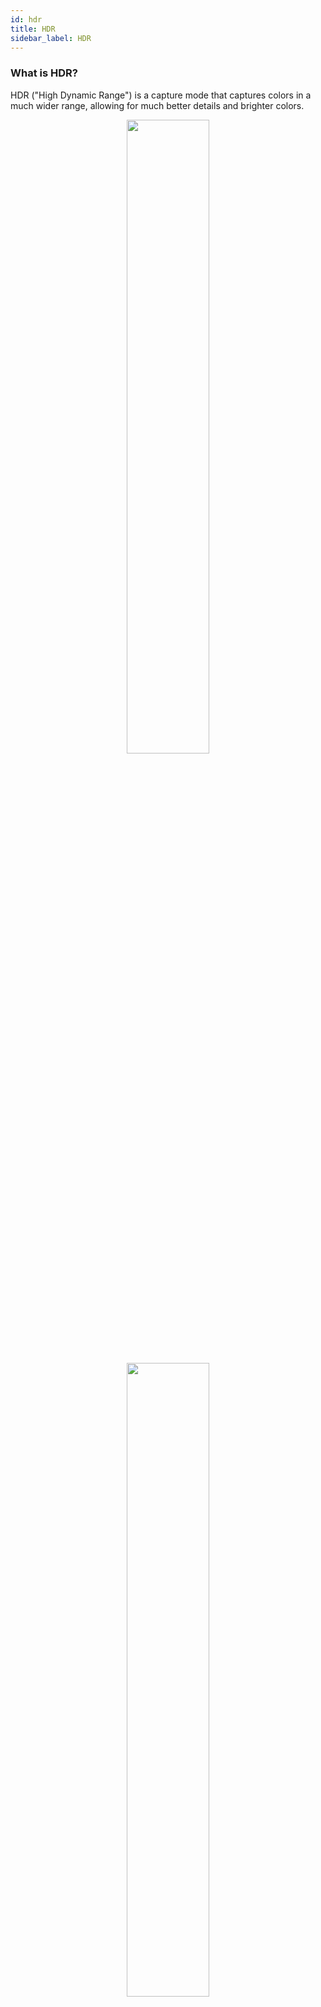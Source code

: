 ```yaml
---
id: hdr
title: HDR
sidebar_label: HDR
---
```



### What is HDR?

HDR ("High Dynamic Range") is a capture mode that captures colors in a much wider range, allowing for much better details and brighter colors.

<div align="center">
  <img src="/img/sdr_comparison.png" width="51%" />
  <img src="/img/hdr_comparison.png" width="51%" />
</div>

#### Photo HDR

Photo HDR is accomplished by running three captures instead of one, an underexposed photo, a normal photo, and an overexposed photo. Then, these images are fused together to create darker darks and brighter brights.

<div align="center">
  <img src="/img/hdr_photo_demo.webp" width="65%" />
</div>

#### Video HDR

Video HDR is accomplished by using a 10-bit HDR pixel format with custom configuration on the hardware sensor that allows for capturing wider color ranges.

* On iOS, this uses the `kCVPixelFormatType_420YpCbCr10BiPlanarVideoRange` Pixel Format.
* On Android, this uses the Dynamic Range Format `HLG10`, `HDR10` or `DOLBY_VISION_10B_HDR_OEM`.

If true 10-bit Video HDR is not available, the OS will sometimes fall back to EDR ("Extended Dynamic Range"), which, similar to how Photo HDR works, just doubles the video frame rate to capture one longer-exposed frame and one shorter exposed frame.

### Use a Format that supports HDR

To enable HDR capture, you need to select a format (see ["Camera Formats"](formats)) that supports HDR capture:

<Tabs
  groupId="component-style"
  defaultValue="hooks"
  values={[
    {label: 'Hooks API', value: 'hooks'},
    {label: 'Imperative API', value: 'imperative'}
  ]}>
<TabItem value="hooks">

```ts
const format = useCameraFormat(device, [
  { photoHDR: true },
  { videoHDR: true },
])
```

</TabItem>
<TabItem value="imperative">

```ts
const format = getCameraFormat(device, [
  { photoHDR: true },
  { videoHDR: true },
])
```

</TabItem>
</Tabs>

Then, pass the `format` to the Camera and enable the `hdr` prop if it is supported:

```tsx
const format = ...
const supportsHdr = format.supportsPhotoHDR && format.supportsVideoHDR

return <Camera {...props} format={format} hdr={supportsHdr} />
```

Now, all captures (`takePhoto(..)` and `startRecording(..)`) will be configured to use HDR.

<br />

#### 🚀 Next section: [Camera Lifecycle](lifecycle)
